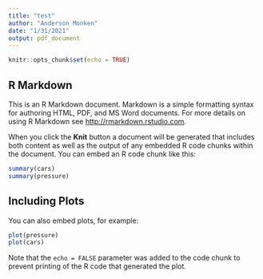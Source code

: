 ```yaml
---
title: "test"
author: "Anderson Monken"
date: "1/31/2021"
output: pdf_document
---
```


```r
knitr::opts_chunk$set(echo = TRUE)
```

## R Markdown

This is an R Markdown document. Markdown is a simple formatting syntax for authoring HTML, PDF, and MS Word documents. For more details on using R Markdown see <http://rmarkdown.rstudio.com>.

When you click the **Knit** button a document will be generated that includes both content as well as the output of any embedded R code chunks within the document. You can embed an R code chunk like this:

```r
summary(cars)
summary(pressure)
```

## Including Plots

You can also embed plots, for example:

```r
plot(pressure)
plot(cars)
```

Note that the `echo = FALSE` parameter was added to the code chunk to prevent printing of the R code that generated the plot.
